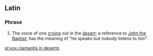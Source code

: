 ==Latin==

===Phrase===
{{head|la|phrase|head=[[vōx]] [[clamans|clāmantis]] [[in]] [[desertus|dēsertō]]}}

# The voice of one [[cry]]ing out in the [[desert]]; a reference to [[John the Baptist]]; has the meaning of "he speaks but nobody listens to him".

[[pl:vox clamantis in deserto]]